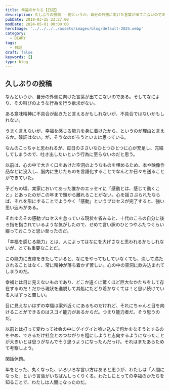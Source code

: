 ```yaml
---
title: 幸福のかたち【日記】
description: 久しぶりの投稿 --何というか、自分の外側に向けた言葉が出てこないのである。そしてなにより、その叫びのような行為を行う欲求がない。ある意味精神に不具合が起きたと言えるかもしれないが、不具合ではないかもしれない。うまく言えないが、幸福を感じる能力を身に着けたから、というのが理由と言えるか。
pubDate: 2019-03-25 23:27:00
modDate: 2024-05-01 00:00:00
heroImage: '../../../../assets/images/blog/default-2025.webp'
category:
  - DIARY
tags:
  - 日記
draft: false
keywords: []
type: blog
---
```


## 久しぶりの投稿

なんというか、自分の外側に向けた言葉が出てこないのである。そしてなにより、その叫びのような行為を行う欲求がない。

ある意味精神に不具合が起きたと言えるかもしれないが、不具合ではないかもしれない。

うまく言えないが、幸福を感じる能力を身に着けたから、というのが理由と言えるか。確証はない。が、そうなのだろうといまは思っている。

なんのこっちゃと思われるが、毎日のささいなひとつひとつに心が充足し、完結してしまうので、吐き出したいという行為に至らないのだと思う。

以前は、心の中で大きく口をあけた空洞のようなものを埋めるため、本や映像作品などに没入し、脳内に生じたものを言語化することでなんとか日々を送ることができていた。

子どもの頃、実家においてあった誰かのエッセイに「感動とは、感じて動くこと」とあったのがこの年まで頭から離れることがない。心を揺さぶられたならば、それを形にすることでようやく「感動」というプロセスが完了すると、強い思い込みがある。

それゆえその感動プロセスを怠っている現状を省みると、十代のころの自分に後ろ指を指されているような気がしたので、せめて言い訳のひとつやふたつぐらい綴っておこうと思い至ったのだ。

「幸福を感じる能力」とは、人によってはなにを大げさなと思われるかもしれないが、とても重要なことだ。

この能力に支障をきたしていると、なにをやってもしていなくても、決して満たされることはなく、常に精神が落ち着かず苦しい。心の中の空洞に飲み込まれてしまうのだ。

幸福とは目に見えないものであり、どこか遠くに驚くほど巨大なかたちをして存在するのだ！だから現状を逸脱して其処にたどり着かなくては！と思い続けている人はずっと苦しい。

目に見えないはずの幸福は案外近くにあるものだけれど、それにちゃんと目を向けることができるのはスゴイ能力があるからだ。つまり能力者だ。そう思うのだ。

以前とは打って変わって社会の中にグイグイと喰い込んで何かをなそうとするのをやめ、できるだけ社会とのつながりを粗にしようと志向するようになったことが大きいとは思うがなんでそう思うようになったんだっけ。それはまたあらためて考察しよう。

閑話休題。

年をとった、丸くなった、いろいろな言い方はあると思うが、わたしは「人間になった」という言葉がいちばんしっくりくる。わたしにとっての幸福のかたちを知ることで、わたしは人間になったのだ。
